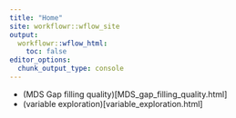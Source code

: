 ```yaml
---
title: "Home"
site: workflowr::wflow_site
output:
  workflowr::wflow_html:
    toc: false
editor_options:
  chunk_output_type: console
---
```


- (MDS Gap filling quality)[MDS_gap_filling_quality.html]
- (variable exploration)[variable_exploration.html]
